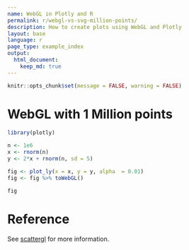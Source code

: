 ```yaml
---
name: WebGL in Plotly and R
permalink: r/webgl-vs-svg-million-points/
description: How to create plots using WebGL and Plotly
layout: base
language: r
page_type: example_index
output: 
  html_document:
    keep_md: true
---
```


```r
knitr::opts_chunk$set(message = FALSE, warning = FALSE)
```
# WebGL with 1 Million points 

```r
library(plotly)

n <- 1e6
x <- rnorm(n)
y <- 2*x + rnorm(n, sd = 5)

fig <- plot_ly(x = x, y = y, alpha  = 0.01)
fig <- fig %>% toWebGL()

fig
```

# Reference

See [scattergl](https://plot.ly/r/reference/#scattergl) for more information. 
